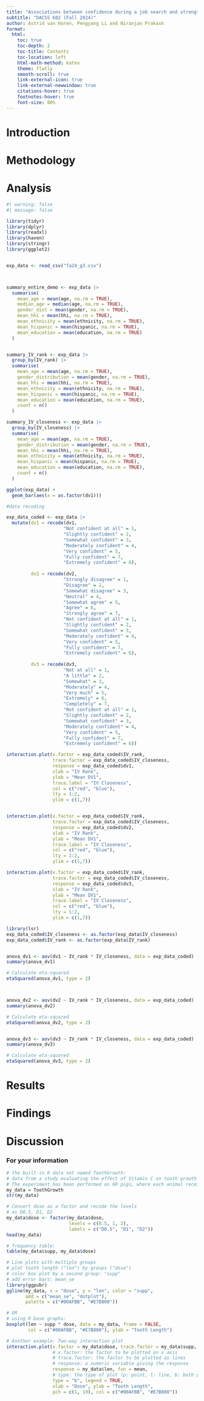 ```yaml
---
title: "Associations between confidence during a job search and strength of social capital"
subtitle: "DACSS 602 (Fall 2024)"
author: Astrid van Haren, Pengyang Li and Niranjan Prakash
format: 
  html:
    toc: true
    toc-depth: 2
    toc-title: Contents
    toc-location: left
    html-math-method: katex
    theme: flatly
    smooth-scroll: true
    link-external-icon: true
    link-external-newwindow: true
    citations-hover: true
    footnotes-hover: true
    font-size: 80%
---
```


<!--
ATTENTION: Please submit both your .qmd file and the corresponding ".html" file after rendering.
-->


<!--
Replace the placeholders (title and author) in the yaml above with your own.
-->


# Introduction
<!--
What is your experiment about (4-5 sentences).
-->

# Methodology
<!--
Describe your experiment design, including: (1) experiment design, (2) treatments, (3) outcome variable(s), (4) sample size, and (5) data cleaning procedures (if applicable) [8-10 sentences]
-->

# Analysis

<!--
Which statistical test is used, and why? [3-4 sentences]
Factorial ANOVA- have 2 levels of IV and 3 dv's
-->

<!--
Run the chosen test! To do so: (1) import the libraries you need, (2) import your data, (3) double-check the names of your IV(s) and DV, and (4) run the test. For information on the libraries and R syntax, refer to see Lecture 10.
-->

```r
#| warning: false
#| message: false

library(tidyr)
library(dplyr)
library(readxl)
library(haven)
library(stringr) 
library(ggplot2) 


exp_data <- read_csv("fa24_g3.csv")



summary_entire_demo <- exp_data |> 
  summarise(
    mean_age = mean(age, na.rm = TRUE),
    median_age = median(age, na.rm = TRUE),
    gender_dist = mean(gender, na.rm = TRUE),
    mean_hhi = mean(hhi, na.rm = TRUE),
    mean_ethnicity = mean(ethnicity, na.rm = TRUE),
    mean_hispanic = mean(hispanic, na.rm = TRUE),
    mean_education = mean(education, na.rm = TRUE)
  )


summary_IV_rank <- exp_data |> 
  group_by(IV_rank) |>
  summarise(
    mean_age = mean(age, na.rm = TRUE),
    gender_distribution = mean(gender, na.rm = TRUE),
    mean_hhi = mean(hhi, na.rm = TRUE),
    mean_ethnicity = mean(ethnicity, na.rm = TRUE),
    mean_hispanic = mean(hispanic, na.rm = TRUE),
    mean_education = mean(education, na.rm = TRUE),
    count = n()
  )

summary_IV_closeness <- exp_data |> 
  group_by(IV_closeness) |>
  summarise(
    mean_age = mean(age, na.rm = TRUE),
    gender_distribution = mean(gender, na.rm = TRUE),
    mean_hhi = mean(hhi, na.rm = TRUE),
    mean_ethnicity = mean(ethnicity, na.rm = TRUE),
    mean_hispanic = mean(hispanic, na.rm = TRUE),
    mean_education = mean(education, na.rm = TRUE),
    count = n()
  )

ggplot(exp_data) + 
  geom_bar(aes(x = as.factor(dv1)))

#data recoding

exp_data_coded <- exp_data |> 
  mutate(dv1 = recode(dv1,
                     "Not confident at all" = 1,
                     "Slightly confident" = 2,
                     "Somewhat confident" = 3,
                     "Moderately confident" = 4,
                     "Very confident" = 5,
                     "Fully confident" = 7,
                     "Extremely confident" = 6),
         
         dv2 = recode(dv2,
                     "Strongly disagree" = 1,
                     "Disagree" = 2,
                     "Somewhat disagree" = 3,
                     "Neutral" = 4,
                     "Somewhat agree" = 5,
                     "Agree" = 6,
                     "Strongly agree" = 7,
                     "Not confident at all" = 1,
                     "Slightly confident" = 2,
                     "Somewhat confident" = 3,
                     "Moderately confident" = 4,
                     "Very confident" = 5,
                     "Fully confident" = 7,
                     "Extremely confident" = 6),
         
         dv3 = recode(dv3, 
                     "Not at all" = 1,
                     "A little" = 2,
                     "Somewhat" = 3,
                     "Moderately" = 4,
                     "Very much" = 5,
                     "Extremely" = 6,
                     "Completely" = 7,
                     "Not confident at all" = 1,
                     "Slightly confident" = 2,
                     "Somewhat confident" = 3,
                     "Moderately confident" = 4,
                     "Very confident" = 5,
                     "Fully confident" = 7,
                     "Extremely confident" = 6))
```


```   r

interaction.plot(x.factor = exp_data_coded$IV_rank,
                 trace.factor = exp_data_coded$IV_closeness,
                 response = exp_data_coded$dv1,
                 xlab = "IV Rank",
                 ylab = "Mean DV1",
                 trace.label = "IV Closeness",
                 col = c("red", "blue"),
                 lty = 1:2,
                 ylim = c(1,7))


interaction.plot(x.factor = exp_data_coded$IV_rank,
                 trace.factor = exp_data_coded$IV_closeness,
                 response = exp_data_coded$dv2,
                 xlab = "IV Rank",
                 ylab = "Mean DV1",
                 trace.label = "IV Closeness",
                 col = c("red", "blue"),
                 lty = 1:2,
                 ylim = c(1,7))

interaction.plot(x.factor = exp_data_coded$IV_rank,
                 trace.factor = exp_data_coded$IV_closeness,
                 response = exp_data_coded$dv3,
                 xlab = "IV Rank",
                 ylab = "Mean DV1",
                 trace.label = "IV Closeness",
                 col = c("red", "blue"),
                 lty = 1:2,
                 ylim = c(1,7))

```


```r

library(lsr)
exp_data_coded$IV_closeness <- as.factor(exp_data$IV_closeness)
exp_data_coded$IV_rank <- as.factor(exp_data$IV_rank)


anova_dv1 <- aov(dv1 ~ IV_rank * IV_closeness, data = exp_data_coded)
summary(anova_dv1)

# Calculate eta-squared
etaSquared(anova_dv1, type = 2)



anova_dv2 <- aov(dv2 ~ IV_rank * IV_closeness, data = exp_data_coded)
summary(anova_dv2)

# Calculate eta-squared
etaSquared(anova_dv2, type = 2)


anova_dv3 <- aov(dv3 ~ IV_rank * IV_closeness, data = exp_data_coded)
summary(anova_dv3)

# Calculate eta-squared
etaSquared(anova_dv3, type = 2)

```


# Results
<!--
Report and interpret the test results. For information on what should be included, refer to lecture 10. Also add at least one plot.
-->




# Findings
<!--
Findings: Report the statistic you obtained along with the information to decide whether the null hypothesis can be rejected or not. Use a plot and/or table with a proper label.
-->



# Discussion
<!--
What are the implications of the study? What are possible explanations if the results do not align with your hypothesis? Any suggestions for future studies?
-->



### For your information
<!--
Some example code for different plots. Below is only for your information. Submit your report after removing this section.
-->

```r
# the built-in R data set named ToothGrowth:
# data from a study evaluating the effect of Vitamin C on tooth growth in Guinea pigs.
# The experiment has been performed on 60 pigs, where each animal received one of three dose levels of vitamin C (0.5, 1, and 2 mg/day) by one of two delivery methods, orange juice or ascorbic acid (a form of vitamin C and coded as VC). Tooth length was measured and a sample of the data is shown below
my_data = ToothGrowth
str(my_data)

# Convert dose as a factor and recode the levels
# as D0.5, D1, D2
my_data$dose <- factor(my_data$dose,
                       levels = c(0.5, 1, 2),
                       labels = c("D0.5", "D1", "D2"))
head(my_data)

# frequency table:
table(my_data$supp, my_data$dose)
```


```r
# Line plots with multiple groups
# plot tooth length ("len") by groups ("dose")
# color box plot by a second group: "supp"
# add error bars: mean_se
library(ggpubr)
ggline(my_data, x = "dose", y = "len", color = "supp",
       add = c("mean_se", "dotplot"),
       palette = c("#00AFBB", "#E7B800"))

# OR
# using R base graphs:
boxplot(len ~ supp * dose, data = my_data, frame = FALSE,
        col = c("#00AFBB", "#E7B800"), ylab = "Tooth Length")

# Another example: Two-way interaction plot
interaction.plot(x.factor = my_data$dose, trace.factor = my_data$supp, 
                 # x.factor: the factor to be plotted on x axis
                 # trace.factor: the factor to be plotted as lines
                 # response: a numeric variable giving the response
                 response = my_data$len, fun = mean,
                 # type: the type of plot (p: point, l: line, b: both point and line)
                 type = "b", legend = TRUE,
                 xlab = "Dose", ylab = "Tooth Length",
                 pch = c(1, 19), col = c("#00AFBB", "#E7B800"))
```

